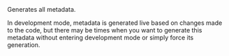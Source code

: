 
<CommandPage name="generate">
Generates all metadata.

In development mode, metadata is generated live based on changes made to the
code, but there may be times when you want to generate this metadata without
entering development mode or simply force its generation.

</CommandPage>
